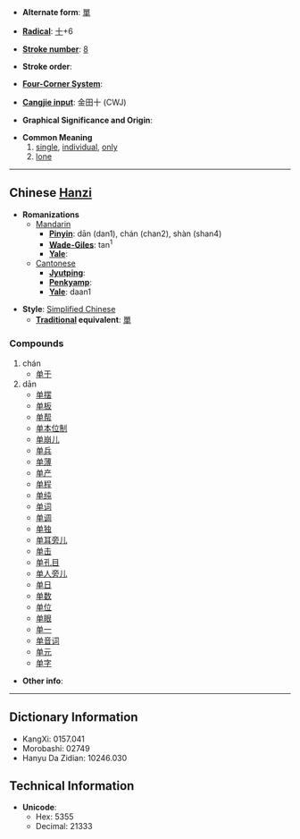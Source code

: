 * '''Alternate form''': [[單]]

* '''[[Wiktionary:Chinese radical index| Radical]]''': [[Wiktionary:Chinese radical index 十|十]]+6

* '''[[Wiktionary:Chinese total strokes index|Stroke number]]''': [[Wiktionary:Chinese total strokes index 8|8]]

* '''Stroke order''': 

* '''[[Wiktionary:Chinese four corner index|Four-Corner System]]''': 

* '''[[Wiktionary:Chinese Cangjie index|Cangjie input]]''': 金田十 (CWJ)

* '''Graphical Significance and Origin''': 

* '''Common Meaning'''
*# [[single]], [[individual]], [[only]]
*# [[lone]]

----

== Chinese [[Hanzi]] ==

* '''Romanizations'''
** [[Mandarin]]
*** '''[[Pinyin]]''': dān (dan1), chán (chan2), shàn (shan4)
*** '''[[Wade-Giles]]''': tan<sup>1</sup>
*** '''[[Yale]]''': 
**[[Cantonese]]
***'''[[Jyutping]]''':
***'''[[Penkyamp]]''': 
***'''[[Yale]]''': daan1

* '''Style''': [[Simplified Chinese]] 
** '''[[Traditional Chinese|Traditional]] equivalent''': [[單]]

===Compounds===
#chán
#*[[单于]]
#dān
#*[[单摆]]
#*[[单板]]
#*[[单帮]]
#*[[单本位制]]
#*[[单崩儿]]
#*[[单兵]]
#*[[单薄]]
#*[[单产]]
#*[[单程]]
#*[[单纯]]
#*[[单词]]
#*[[单调]]
#*[[单独]]
#*[[单耳旁儿]]
#*[[单击]]
#*[[单孔目]]
#*[[单人旁儿]]
#*[[单日]]
#*[[单数]]
#*[[单位]]
#*[[单眼]]
#*[[单一]]
#*[[单音词]]
#*[[单元]]
#*[[单字]]

* '''Other info''': 

----

== Dictionary Information ==

* KangXi: 0157.041
* Morobashi: 02749
* Hanyu Da Zidian: 10246.030

== Technical Information ==

* '''Unicode''':
** Hex: 5355
** Decimal: 21333